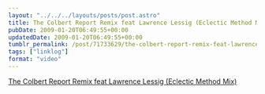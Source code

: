 ```yaml
---
layout: "../../../layouts/posts/post.astro"
title: The Colbert Report Remix feat Lawrence Lessig (Eclectic Method Mix)
pubDate: 2009-01-20T06:49:55+00:00
updatedDate: 2009-01-20T06:49:55+00:00
tumblr_permalink: /post/71733629/the-colbert-report-remix-feat-lawrence-lessig
tags: ["linklog"]
format: "video"
---
```



<YouTube id="https://www.youtube.com/watch?v=CvvhDngERXo" />

[The Colbert Report Remix feat Lawrence Lessig (Eclectic Method Mix)][1]

[1]: https://www.youtube.com/watch?v=CvvhDngERXo
